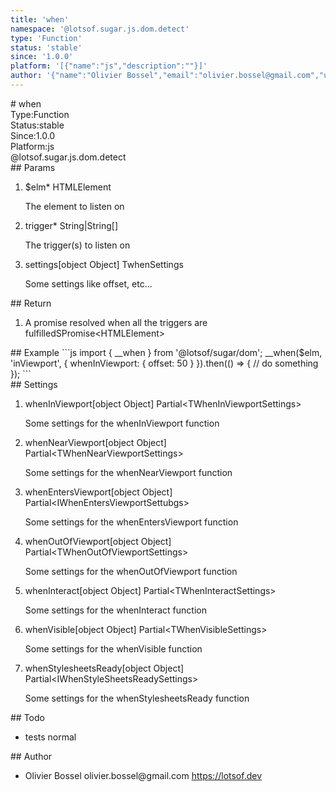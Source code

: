 ```yaml
---
title: 'when'
namespace: '@lotsof.sugar.js.dom.detect'
type: 'Function'
status: 'stable'
since: '1.0.0'
platform: '[{"name":"js","description":""}]'
author: '{"name":"Olivier Bossel","email":"olivier.bossel@gmail.com","url":"https://lotsof.dev"}'
---
```

<div class="docmap-mdx">
# when
<div class="_metas">
<div class="_type"><span class="_type-label">Type:</span><span class="_type-value">Function</span></div>
<div class="_status"><span class="_status-label">Status:</span><span class="_status-value -stable">stable</span></div>
<div class="_since"><span class="_since-label">Since:</span><span class="_since-value">1.0.0</span></div>
<div class="_platform"><span class="_platform-label">Platform:</span><span class="_platform-value -js">js</span></div>
</div>
<div class="_namespace">@lotsof.sugar.js.dom.detect</div>
<div class="_params">
## Params
<ol class="_list">
<li class="_item">
<span class="_name">$elm<span class="_required">*</span></span><span class="_default"></span> <span class="_type">HTMLElement</span>
<p class="_description">The element to listen on</p>
</li>
<li class="_item">
<span class="_name">trigger<span class="_required">*</span></span><span class="_default"></span> <span class="_type">String&vert;String&lsqb;&rsqb;</span>
<p class="_description">The trigger&lpar;s&rpar; to listen on</p>
</li>
<li class="_item">
<span class="_name">settings</span><span class="_default">&lsqb;object Object&rsqb;</span> <span class="_type">TwhenSettings</span>
<p class="_description">Some settings like offset&comma; etc&period;&period;&period;</p>
</li>
</ol>
</div>
<div class="_return">
## Return
<ol class="_list">
<li class="_item">
<span class="_description">A promise resolved when all the triggers are fulfilled</span><span class="_default"></span><span class="_type">SPromise&lt;HTMLElement&gt;</span>
</li>
</ol>
</div>
<div class="_examples">
## Example
```js
import { __when } from '@lotsof/sugar/dom';
__when($elm, 'inViewport', {
   whenInViewport: {
      offset: 50
   }
}).then(() => {
     // do something
});
```
</div>
<div class="_settings">
## Settings
<ol class="_list">
<li class="_item">
<span class="_name">whenInViewport</span><span class="_default">&lsqb;object Object&rsqb;</span> <span class="_type">Partial&lt;TWhenInViewportSettings&gt;</span>
<p class="_description">Some settings for the whenInViewport function</p>
</li>
<li class="_item">
<span class="_name">whenNearViewport</span><span class="_default">&lsqb;object Object&rsqb;</span> <span class="_type">Partial&lt;TWhenNearViewportSettings&gt;</span>
<p class="_description">Some settings for the whenNearViewport function</p>
</li>
<li class="_item">
<span class="_name">whenEntersViewport</span><span class="_default">&lsqb;object Object&rsqb;</span> <span class="_type">Partial&lt;IWhenEntersViewportSettubgs&gt;</span>
<p class="_description">Some settings for the whenEntersViewport function</p>
</li>
<li class="_item">
<span class="_name">whenOutOfViewport</span><span class="_default">&lsqb;object Object&rsqb;</span> <span class="_type">Partial&lt;TWhenOutOfViewportSettings&gt;</span>
<p class="_description">Some settings for the whenOutOfViewport function</p>
</li>
<li class="_item">
<span class="_name">whenInteract</span><span class="_default">&lsqb;object Object&rsqb;</span> <span class="_type">Partial&lt;TWhenInteractSettings&gt;</span>
<p class="_description">Some settings for the whenInteract function</p>
</li>
<li class="_item">
<span class="_name">whenVisible</span><span class="_default">&lsqb;object Object&rsqb;</span> <span class="_type">Partial&lt;TWhenVisibleSettings&gt;</span>
<p class="_description">Some settings for the whenVisible function</p>
</li>
<li class="_item">
<span class="_name">whenStylesheetsReady</span><span class="_default">&lsqb;object Object&rsqb;</span> <span class="_type">Partial&lt;IWhenStyleSheetsReadySettings&gt;</span>
<p class="_description">Some settings for the whenStylesheetsReady function</p>
</li>
</ol>
</div>
<div class="_todo">
## Todo
<ul class="_list">
<li class="_item">
<span class="_description">tests</span>
<span class="_priority -normal">normal</span>
</li>
</ul>
</div>
<div class="_author">
## Author
<ul class="_list">
<li class="_item">
<span class="_name">Olivier Bossel</span>
<span class="_email">olivier.bossel@gmail.com</span>
<a href="https://lotsof.dev" target="_blank" class="_url">https://lotsof.dev</a>
</li>
</ul>
</div>
</div>
